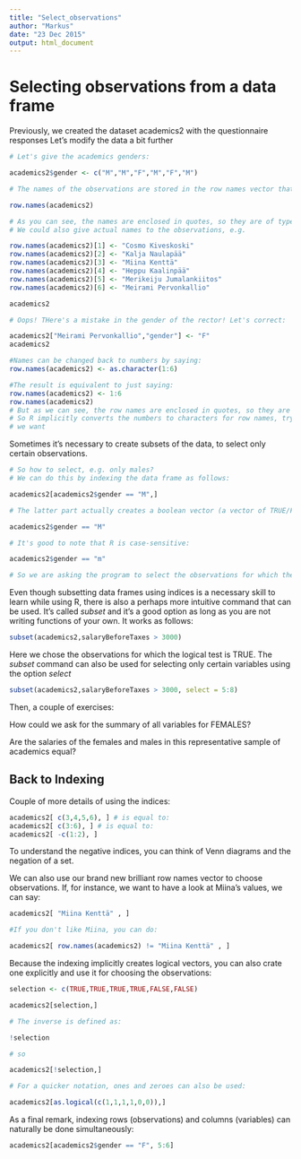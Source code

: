 ```yaml
---
title: "Select_observations"
author: "Markus"
date: "23 Dec 2015"
output: html_document
---
```


Selecting observations from a data frame
====================================================

Previously, we created the dataset academics2 with the questionnaire responses
Let's modify the data a bit further

```r
# Let's give the academics genders:

academics2$gender <- c("M","M","F","M","F","M")

# The names of the observations are stored in the row names vector that can be accessed using:

row.names(academics2)

# As you can see, the names are enclosed in quotes, so they are of type "character"
# We could also give actual names to the observations, e.g.

row.names(academics2)[1] <- "Cosmo Kiveskoski"
row.names(academics2)[2] <- "Kalja Naulapää"
row.names(academics2)[3] <- "Miina Kenttä"
row.names(academics2)[4] <- "Heppu Kaalinpää"
row.names(academics2)[5] <- "Merikeiju Jumalankiitos"
row.names(academics2)[6] <- "Meirami Pervonkallio"

academics2

# Oops! THere's a mistake in the gender of the rector! Let's correct:

academics2["Meirami Pervonkallio","gender"] <- "F"
academics2

#Names can be changed back to numbers by saying:
row.names(academics2) <- as.character(1:6)

#The result is equivalent to just saying:
row.names(academics2) <- 1:6
row.names(academics2)
# But as we can see, the row names are enclosed in quotes, so they are of the type "character"
# So R implicitly converts the numbers to characters for row names, trying to guess what 
# we want
```

Sometimes it's necessary to create subsets of the data, to select only certain observations.

```r
# So how to select, e.g. only males?
# We can do this by indexing the data frame as follows:

academics2[academics2$gender == "M",]

# The latter part actually creates a boolean vector (a vector of TRUE/FALSE values):

academics2$gender == "M"

# It's good to note that R is case-sensitive:

academics2$gender == "m"

# So we are asking the program to select the observations for which the logical expression is TRUE
```

Even though subsetting data frames using indices is a necessary skill to learn while using R,
there is also a perhaps more intuitive command that can be used. It's called *subset* and it's a good option as long as you are not writing functions of your own. It works as follows:

```r
subset(academics2,salaryBeforeTaxes > 3000)
```

Here we chose the observations for which the logical test is TRUE. The *subset* command can also be used for selecting only certain variables using the option *select*

```r
subset(academics2,salaryBeforeTaxes > 3000, select = 5:8)
```

Then, a couple of exercises:

How could we ask for the summary of all variables for FEMALES?

Are the salaries of the females and males in this representative sample of academics equal?

Back to Indexing
---------------------

Couple of more details of using the indices:

```r
academics2[ c(3,4,5,6), ] # is equal to:
academics2[ c(3:6), ] # is equal to:
academics2[ -c(1:2), ]
```

To understand the negative indices, you can think of Venn diagrams and the negation of a set.

We can also use our brand new brilliant row names vector to choose observations. If, for instance, we want to have a look at Miina's values, we can say:

```r
academics2[ "Miina Kenttä" , ]

#If you don't like Miina, you can do:

academics2[ row.names(academics2) != "Miina Kenttä" , ]
```

Because the indexing implicitly creates logical vectors, you can also crate one explicitly and use it for choosing the observations:

```r
selection <- c(TRUE,TRUE,TRUE,TRUE,FALSE,FALSE)

academics2[selection,]

# The inverse is defined as:

!selection

# so

academics2[!selection,]

# For a quicker notation, ones and zeroes can also be used:

academics2[as.logical(c(1,1,1,1,0,0)),]
```

As a final remark, indexing rows (observations) and columns (variables) can naturally be done simultaneously:

```r
academics2[academics2$gender == "F", 5:6]
```
